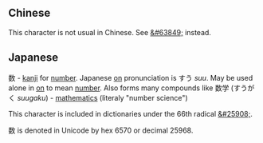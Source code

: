 == Chinese ==
This character is not usual in Chinese. See [[&#63849;]] instead.

== Japanese ==
数 - [[kanji]] for [[number]]. Japanese [[on]] pronunciation is すう ''suu''.
May be used alone in [[on]] to mean [[number]]. Also forms many compounds like 数学 (すうがく ''suugaku'') - [[mathematics]] (literaly "number science")

This character is included in dictionaries under the 66th radical [[&#25908;]].

&#25968; is denoted in Unicode by hex 6570 or decimal 25968.
